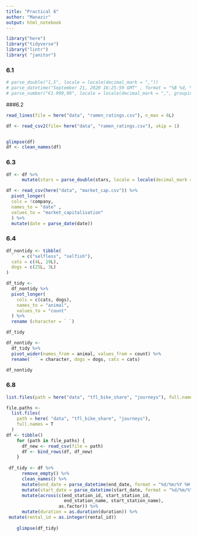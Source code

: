 ```yaml
---
title: "Practical 6"
author: "Manazir"
output: html_notebook
---
```


```r
library("here")
library("tidyverse")
library("lintr")
library( "janitor")

```

### 6.1 

```r
# parse_double("1,5", locale = locale(decimal_mark = ","))
# parse_datetime("September 21, 2020 16:25:59 GMT" , format = "%B %d, %Y %T %Z")
# parse_number("€1.999,99", locale = locale(decimal_mark = ",", grouping_mark = "."))

```



###6.2

```r
read_lines(file = here("data", "ramen_ratings.csv"), n_max = 6L)

df <- read_csv2(file= here("data", "ramen_ratings.csv"), skip = 1)



```

```r
glimpse(df)
df <- clean_names(df)


```

### 6.3
```r
df <- df %>%
      mutate(stars = parse_double(stars, locale = locale(decimal_mark = ",")))

```


```r
df <- read_csv(here("data", "market_cap.csv")) %>%
  pivot_longer(
  cols = !company,
  names_to = "date" ,
  values_to = "market_capitalisation"
  ) %>%
  mutate(date = parse_date(date))
```

### 6.4

```r
df_nontidy <- tibble(
  ` ` = c("selfless", "selfish"), 
  cats = c(4L, 19L), 
  dogs = c(25L, 3L)
)

```


```r
df_tidy <-
  df_nontidy %>%
  pivot_longer(
    cols = c(cats, dogs),
    names_to = "animal",
    values_to = "count"
  ) %>%
  rename (character = ` `)

df_tidy

```

```r
df_nontidy <-
  df_tidy %>%
  pivot_wider(names_from = animal, values_from = count) %>%
  rename(` ` = character, dogs = dogs, cats = cats)

df_nontidy

```



### 6.8

```r
list.files(path = here("data", "tfl_bike_share", "journeys"), full.names = TRUE)

```

```r
file.paths <-
  list.files(
    path = here( "data", "tfl_bike_share", "journeys"), 
    full.names = T
  )
df <- tibble()
    for (path in file_paths) {
      df_new <- read_csv(file = path)
      df <- bind_rows(df, df_new)
    }
 
 df_tidy <- df %>% 
      remove_empty() %>%
      clean_names() %>% 
      mutate(end_date = parse_datetime(end_date, format = "%d/%m/%Y %H:%M")) %>% # 
      mutate(start_date = parse_datetime(start_date, format = "%d/%m/%Y %H:%M")) %>%
      mutate(across(c(end_station_id, start_station_id, 
                      end_station_name, start_station_name), 
                    as.factor)) %>%
      mutate(duration = as.duration(duration)) %>%
 mutate(rental_id = as.integer(rental_id))
    
    glimpse(df_tidy)
 
```

